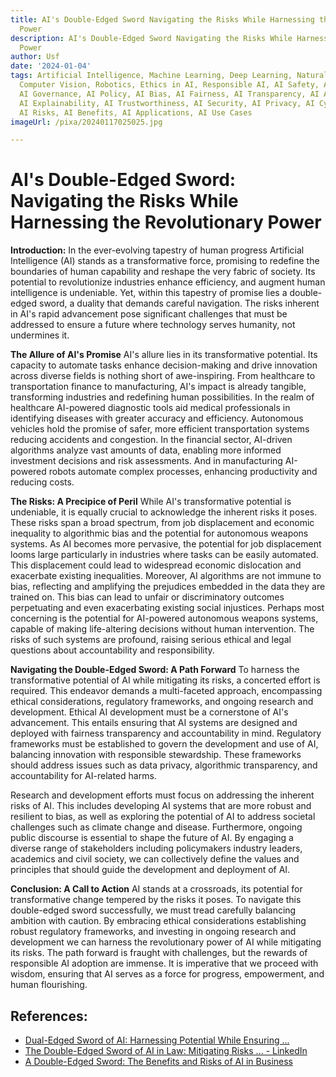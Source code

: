 ```yaml
---
title: AI's Double-Edged Sword Navigating the Risks While Harnessing the Revolutionary
  Power
description: AI's Double-Edged Sword Navigating the Risks While Harnessing the Revolutionary
  Power
author: Usf
date: '2024-01-04'
tags: Artificial Intelligence, Machine Learning, Deep Learning, Natural Language Processing,
  Computer Vision, Robotics, Ethics in AI, Responsible AI, AI Safety, AI Regulation,
  AI Governance, AI Policy, AI Bias, AI Fairness, AI Transparency, AI Accountability,
  AI Explainability, AI Trustworthiness, AI Security, AI Privacy, AI Cybersecurity,
  AI Risks, AI Benefits, AI Applications, AI Use Cases
imageUrl: /pixa/20240117025025.jpg

---
```

# AI's Double-Edged Sword:  Navigating the Risks  While Harnessing the Revolutionary Power

**Introduction:**
In the ever-evolving tapestry of human progress Artificial Intelligence (AI) stands  as a transformative force, promising  to redefine the boundaries  of human capability and reshape the very fabric of society. Its potential to revolutionize industries enhance efficiency, and augment human intelligence is undeniable. Yet, within  this  tapestry of promise lies  a  double-edged sword, a duality that demands careful navigation. The risks inherent in AI's rapid advancement pose significant challenges that must be addressed to ensure a future where technology serves humanity, not undermines it.

**The  Allure of AI's Promise**
AI's allure lies in its transformative potential. Its capacity to automate tasks enhance decision-making and drive innovation across diverse  fields is  nothing  short  of  awe-inspiring. From healthcare to transportation finance to manufacturing, AI's impact is already tangible, transforming industries and redefining human possibilities. In the realm of healthcare AI-powered diagnostic tools aid medical professionals  in identifying diseases with greater accuracy and efficiency. Autonomous vehicles hold the promise of safer, more efficient transportation systems  reducing accidents and congestion. In the  financial sector, AI-driven algorithms analyze vast amounts of  data, enabling more informed  investment decisions and risk assessments. And  in manufacturing AI-powered  robots  automate complex processes, enhancing productivity and reducing costs.

**The Risks: A Precipice of Peril**
While AI's  transformative potential is undeniable, it is equally crucial to acknowledge the inherent risks it poses. These risks span a broad  spectrum, from job displacement and economic inequality to algorithmic  bias and the  potential for autonomous weapons systems. As AI becomes more pervasive, the potential for job displacement looms large particularly in industries where tasks can be easily automated. This displacement could lead  to widespread economic dislocation and exacerbate existing inequalities. Moreover, AI  algorithms are not immune to bias, reflecting and amplifying  the prejudices embedded in the data they  are trained on. This bias can lead  to unfair or  discriminatory outcomes perpetuating and even exacerbating existing social injustices. Perhaps  most concerning is the potential for AI-powered autonomous weapons systems, capable of making life-altering decisions without human intervention. The risks of such systems are profound, raising serious ethical and legal questions about  accountability and responsibility.

**Navigating the Double-Edged Sword: A Path Forward**
To harness the transformative potential of AI  while mitigating  its risks, a concerted effort is required. This endeavor demands a multi-faceted approach, encompassing ethical considerations, regulatory frameworks, and ongoing research  and development. Ethical AI development must be a cornerstone of AI's advancement. This entails ensuring that AI systems are designed and deployed with fairness transparency and accountability in mind. Regulatory frameworks must be established to govern the development  and use of AI, balancing innovation with responsible  stewardship. These frameworks should address issues such as data privacy, algorithmic  transparency, and accountability for AI-related harms.

Research  and development efforts must focus  on addressing the inherent risks of AI. This includes developing  AI systems that are more robust and resilient to bias, as well as exploring the potential of AI to address societal  challenges such as climate change and  disease. Furthermore, ongoing public discourse is essential to  shape the future of  AI.  By engaging a  diverse range  of  stakeholders including policymakers industry leaders, academics and civil society,  we can collectively define the values and principles that should guide the development and deployment of AI.

**Conclusion: A Call to Action**
AI stands at a crossroads, its potential for  transformative change tempered by the risks it poses. To navigate this double-edged sword successfully, we must tread carefully balancing ambition with caution. By embracing  ethical considerations establishing robust regulatory frameworks,  and  investing  in ongoing research and development we can harness the revolutionary power of AI while mitigating its risks. The path  forward is fraught with challenges, but the rewards of responsible AI adoption are immense. It is imperative that we proceed with wisdom,  ensuring that AI serves as a force  for progress,  empowerment, and  human flourishing.

## References:
- [Dual-Edged Sword of AI: Harnessing Potential While Ensuring ...](https://www.usaii.org/ai-insights/dual-edged-sword-of-ai-harnessing-potential-while-ensuring-safety-and-ethics)
- [The Double-Edged Sword of AI in Law: Mitigating Risks ... - LinkedIn](https://www.linkedin.com/pulse/double-edged-sword-ai-law-mitigating-risks-upholding)
- [A Double-Edged Sword: The Benefits and Risks of AI in Business](https://www.eckertseamans.com/legal-updates/a-double-edged-sword-the-benefits-and-risks-of-ai-in-business)
